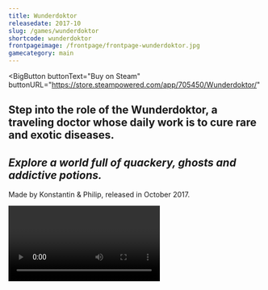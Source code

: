 ```yaml
---
title: Wunderdoktor
releasedate: 2017-10
slug: /games/wunderdoktor
shortcode: wunderdoktor
frontpageimage: /frontpage/frontpage-wunderdoktor.jpg
gamecategory: main
---
```


<BigButton
  buttonText="Buy on Steam"
  buttonURL="https://store.steampowered.com/app/705450/Wunderdoktor/"
></BigButton>
<h2>
  Step into the role of the Wunderdoktor, a traveling doctor whose daily work is
  to cure rare and exotic diseases.
</h2>
<h2>
  <i>Explore a world full of quackery, ghosts and addictive potions.</i>
</h2>
<p>Made by Konstantin & Philip, released in October 2017.</p>
<Video
  videoSrcURL="https://www.youtube.com/embed/hcyXIAp6Di0"
  videoTitle="Reveal Trailer"
/>
